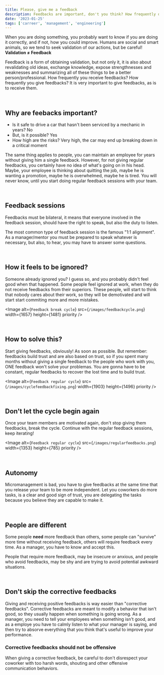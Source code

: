 ```yaml
---
title: Please, give me a feedback
description: Feedbacks are important, don't you think? How frequently do you receive a feedback? And how frequently do you give?
date: '2023-01-25'
tags: ['carreer', 'management', 'engineering']
---
```


When you are doing something, you probably want to know if you are doing it correctly, and if not, how you could improve. Humans are social and smart animals, so we tend to seek validation of our actions, but be careful! **Validation ≠ Feedback**

Feedback is a form of obtaining validation, but not only it, it is also about revalidating old ideas, exchange knowledge, expose strengthnesses and weaknesses and summarizing all of these things to be a better person/professional. How frequently you receive feedbacks? How frequently you give feedbacks? It is very important to give feedbacks, as is to receive them.

&nbsp;

## Why are feebacks important?

- Is it safe to drive a car that hasn't been serviced by a mechanic in years? No
- But, is it possible? Yes
- How high are the risks? Very high, the car may end up breaking down in a critical moment

The same thing applies to people, you can maintain an employee for years without giving him a single feedback. However, for not giving regular feedbacks, you certainly have no idea of what's going on in his head. Maybe, your employee is thinking about quitting the job, maybe he is wanting a promotion, maybe he is overwhelmed, maybe he is tired. You will never know, until you start doing regular feedback sessions with your team.

&nbsp;

## Feedback sessions

Feedbacks must be bilateral, it means that everyone involved in the feedback session, should have the right to speak, but also the duty to listen.

The most common type of feedback session is the famous "1:1 alignment". As a manager/mentor you must be prepared to speak whatever is necessary, but also, to hear, you may have to answer some questions.

&nbsp;

## How it feels to be ignored?

Someone already ignored you? I guess so, and you probably didn't feel good when that happened. Some people feel ignored at work, when they do not receive feedbacks from their superiors. These people, will start to think that nobody cares about their work, so they will be demotivated and will start start commiting more and more mistakes.

<Image
  alt={`Feedback break cycle`}
  src={`/images/feedbackcycle.png`}
  width={1657}
  height={1481}
  priority
/>

&nbsp;

## How to solve this?

Start giving feedbacks, obviously! As soon as possible. But remember: feedbacks build trust and are also based on trust, so if you spent many months without giving a single feedback to the people who work with you, ONE feedback won't solve your problemas. You are gonna have to be constant, regular feedbacks to recover the lost time and to build trust.

<Image
  alt={`Feedback regular cycle`}
  src={`/images/cyclefeedbackfixing.png`}
  width={1903}
  height={1496}
  priority
/>

&nbsp;

## Don't let the cycle begin again

Once your team members are motivated again, don't stop giving them feedbacks, break the cycle. Continue with the regular feedback sessions, keep iterating!

<Image
  alt={`Feedback regular cycle`}
  src={`/images/regularfeedbacks.png`}
  width={1353}
  height={785}
  priority
/>

&nbsp;

## Autonomy

Micromanagement is bad, you have to give feedbacks at the same time that you release your team to be more independent. Let you coworkers do more tasks, is a clear and good sign of trust, you are delegating the tasks because you believe they are capable to make it.

&nbsp;

## People are different

Some people **need** more feedback than others, some people can "survive" more time without receiving feedback, others will require feedback every time. As a manager, you have to know and accept this.

People that require more feedback, may be insecure or anxious, and people who avoid feedbacks, may be shy and are trying to avoid potential awkward situations.

&nbsp;

## Don't skip the corrective feedbacks

Giving and receiving positive feedbacks is way easier than "corrective feedbacks". Corrective feedbacks are meant to modify a behavior that isn't good, so they usually happen when something is going wrong. As a manager, you need to tell your employees when something isn't good, and as a employe you have to calmly listen to what your manager is saying, and then try to absorve everything that you think that's useful to improve your performance.

### Corrective feedbacks should not be offensive

When giving a corrective feedback, be careful to don't disrespect your coworker with too harsh words, shouting and other offensive communication behaviors.